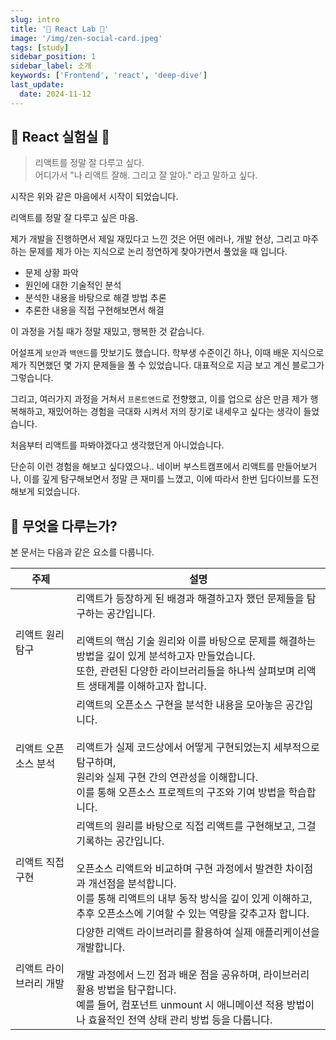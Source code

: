 ```yaml
---
slug: intro
title: '🔬 React Lab 🔬'
image: '/img/zen-social-card.jpeg'
tags: [study]
sidebar_position: 1
sidebar_label: 소개
keywords: ['Frontend', 'react', 'deep-dive']
last_update:
  date: 2024-11-12
---
```


## 🔬 React 실험실 🔬

> 리액트를 정말 잘 다루고 싶다. <br/>
> 어디가서 "나 리액트 잘해. 그리고 잘 알아." 라고 말하고 싶다. <br/>

시작은 위와 같은 마음에서 시작이 되었습니다. <br/>

리액트를 정말 잘 다루고 싶은 마음.<br/>

제가 개발을 진행하면서 제일 재밌다고 느낀 것은 어떤 에러나, 개발 현상, 그리고 마주하는 문제를 제가 아는 지식으로 논리 정연하게 찾아가면서 풀었을 때 입니다.<br/>

<ul>
  <li>문제 상황 파악</li>
  <li>원인에 대한 기술적인 분석</li>
  <li>분석한 내용을 바탕으로 해결 방법 추론</li>
  <li>추론한 내용을 직접 구현해보면서 해결</li>
</ul>

이 과정을 거칠 때가 정말 재밌고, 행복한 것 같습니다.<br/>

어설프게 `보안`과 `백앤드`를 맛보기도 했습니다. 학부생 수준이긴 하나, 이때 배운 지식으로 제가 직면했던 몇 가지 문제들을 풀 수 있었습니다. 대표적으로 지금 보고 계신 블로그가 그렇습니다.<br/>

그리고, 여러가지 과정을 거쳐서 `프론트앤드`로 전향했고, 이를 업으로 삼은 만큼 제가 행복해하고, 재밌어하는 경험을 극대화 시켜서 저의 장기로 내세우고 싶다는 생각이 들었습니다.<br/>

처음부터 리액트를 파봐야겠다고 생각했던게 아니었습니다.<br/>

단순히 이런 경험을 해보고 싶다였으나.. 네이버 부스트캠프에서 리액트를 만들어보거나, 이를 깊게 탐구해보면서 정말 큰 재미를 느꼈고, 이에 따라서 한번 딥다이브를 도전해보게 되었습니다. <br/>

## 🤔 무엇을 다루는가?

본 문서는 다음과 같은 요소를 다룹니다.

<table>
  <thead>
    <th>주제</th>
    <th>설명</th>
  </thead>
  <tbody>
    <tr>
      <td>리액트 원리 탐구</td>
      <td>리액트가 등장하게 된 배경과 해결하고자 했던 문제들을 탐구하는 공간입니다.<br/><br/>리액트의 핵심 기술 원리와 이를 바탕으로 문제를 해결하는 방법을 깊이 있게 분석하고자 만들었습니다.<br/>또한, 관련된 다양한 라이브러리들을 하나씩 살펴보며 리액트 생태계를 이해하고자 합니다.</td>
    </tr>
    <tr>
      <td>리액트 오픈소스 분석</td>
      <td>리액트의 오픈소스 구현을 분석한 내용을 모아놓은 공간입니다.<br/><br/>리액트가 실제 코드상에서 어떻게 구현되었는지 세부적으로 탐구하며,<br/>원리와 실제 구현 간의 연관성을 이해합니다.<br/>이를 통해 오픈소스 프로젝트의 구조와 기여 방법을 학습합니다.</td>
    </tr>
    <tr>
      <td>리액트 직접 구현</td>
      <td>리액트의 원리를 바탕으로 직접 리액트를 구현해보고, 그걸 기록하는 공간입니다.<br/><br/>오픈소스 리액트와 비교하며 구현 과정에서 발견한 차이점과 개선점을 분석합니다.<br/>이를 통해 리액트의 내부 동작 방식을 깊이 있게 이해하고, 추후 오픈소스에 기여할 수 있는 역량을 갖추고자 합니다.</td>
    </tr>
    <tr>
      <td>리액트 라이브러리 개발</td>
      <td>다양한 리액트 라이브러리를 활용하여 실제 애플리케이션을 개발합니다.<br/><br/>개발 과정에서 느낀 점과 배운 점을 공유하며, 라이브러리 활용 방법을 탐구합니다.<br/>예를 들어, 컴포넌트 unmount 시 애니메이션 적용 방법이나 효율적인 전역 상태 관리 방법 등을 다룹니다.</td>
    </tr>
  </tbody>
</table>
